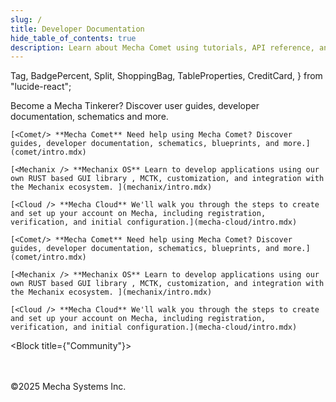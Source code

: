 ```yaml
---
slug: /
title: Developer Documentation
hide_table_of_contents: true
description: Learn about Mecha Comet using tutorials, API reference, and developer guides.
---
```


<style>
  {`
    /* Hack to prevent overflow, not possible to have it on other pages due to position sticky used in TOC */
    main .container {
        position: relative;
        overflow: hidden;
    }
`}
</style>



  Tag,
  BadgePercent,
  Split,
  ShoppingBag,
  TableProperties,
  CreditCard,
} from "lucide-react";


Become a Mecha Tinkerer? Discover user guides, developer documentation, schematics and more.

<Block>

<CardGrid>

    [<Comet/> **Mecha Comet** Need help using Mecha Comet? Discover guides, developer documentation, schematics, blueprints, and more.](comet/intro.mdx)

    [<Mechanix /> **Mechanix OS** Learn to develop applications using our own RUST based GUI library , MCTK, customization, and integration with the Mechanix ecosystem. ](mechanix/intro.mdx)

    [<Cloud /> **Mecha Cloud** We'll walk you through the steps to create and set up your account on Mecha, including registration, verification, and initial configuration.](mecha-cloud/intro.mdx)

</CardGrid>

</Block>

<Block title="Open Source Projects" direction="vertical">

<CardGrid>

    [<Comet/> **Mecha Comet** Need help using Mecha Comet? Discover guides, developer documentation, schematics, blueprints, and more.](comet/intro.mdx)

    [<Mechanix /> **Mechanix OS** Learn to develop applications using our own RUST based GUI library , MCTK, customization, and integration with the Mechanix ecosystem. ](mechanix/intro.mdx)

    [<Cloud /> **Mecha Cloud** We'll walk you through the steps to create and set up your account on Mecha, including registration, verification, and initial configuration.](mecha-cloud/intro.mdx)

</CardGrid>

</Block>



<Block title={"Community"}>
  <Apps />
</Block>

<br/>
<br/>
©2025 Mecha Systems Inc.